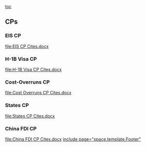 [[toc]]
==CPs== 
===EIS CP=== 
[[file:EIS CP Cites.docx]]

===H-1B Visa CP=== 
[[file:H-1B Visa CP Cites.docx]]

===Cost-Overruns CP=== 
[[file:Cost Overruns CP Cites.docx]]

===States CP=== 
[[file:States CP Cites.docx]]

===China FDI CP=== 
[[file:China FDI CP Cites.docx]]
[[include page="space.template.Footer"]]